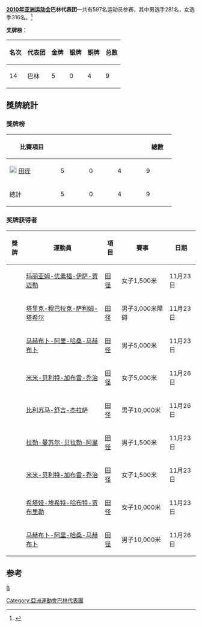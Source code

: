 {{Infobox Country Asian Games
|NOC=BRN
|year=2010
|competitors= 87
|sports=8
|flagbearer=
|gold=5
|silver=
|bronze=4
|total=9
|rank=14
}}

'''[[2010年亚洲运动会|2010年亚洲运动会]]巴林代表团'''一共有597名运动员参赛，其中男选手281名，女选手316名。<ref>{{Cite web |url=http://www.gz2010.cn/info/CHN_CHN/ZZ/ZZS102A_@@@@@@@@@@@@@@@@@CHN_NOC=BRN.html |title=第16届亚洲运动会官方网站-巴林参赛项目 |accessdate=2010-11-21 |archive-date=2019-01-15 |archive-url=https://web.archive.org/web/20190115134443/http://www.gz2010.cn/info/CHN_CHN/ZZ/ZZS102A_@@@@@@@@@@@@@@@@@CHN_NOC=BRN.html |dead-url=no }}</ref>

'''奖牌榜'''：
{| class="wikitable"
|-
! 名次 !! 代表团 !! 金牌 !! 银牌 !! 铜牌 !! 总数
|-
| 14 || 巴林 || 5 || 0 || 4 || 9
|}

== 獎牌統計 ==
=== 獎牌榜 ===
{| class="wikitable" style="text-align:center; font-size:90%"
|-
! width=120| 比賽項目
|bgcolor=gold width=60| {{gold medal}} || bgcolor=silver width=60| {{silver medal}} || bgcolor=#cc9966 width=60|  {{bronze medal}} 
! width=60| 總數
|-
|align=left| [[File:Athletics_pictogram.svg|20px]] [[2010年亞洲運動會田径比賽|田径]]|| 5 || 0 || 4 || 9 
|-
! 總計 || 5 || 0 || 4 || 9 
|}

===奖牌获得者===
{| class="wikitable sortable"  style="font-size:88%"
|-bgcolor=#efefef
! 獎牌
! 運動員
! 項目
! 賽事
! 日期
|-
| {{gold medal}} || [[玛丽亚姆-优素福-伊萨-贾迈勒|玛丽亚姆-优素福-伊萨-贾迈勒]] || [[2010年亞洲運動會田径比賽|田径]] || 女子1,500米||11月23日
|-
| {{gold medal}} || [[塔里克-穆巴拉克-萨利姆-塔希尔|塔里克-穆巴拉克-萨利姆-塔希尔]] || [[2010年亞洲運動會田径比賽|田径]] || 男子3,000米障碍||11月23日
|-
| {{gold medal}} || [[马赫布卜-阿里-哈桑-马赫布卜|马赫布卜-阿里-哈桑-马赫布卜]] || [[2010年亞洲運動會田径比賽|田径]] || 男子5,000米||11月23日
|-
| {{gold medal}} || [[米米-贝利特-加布雷-乔治|米米-贝利特-加布雷-乔治]] || [[2010年亞洲運動會田径比賽|田径]] || 女子5,000米||11月26日
|-
| {{gold medal}} || [[比利苏马-舒吉-杰拉萨|比利苏马-舒吉-杰拉萨]] || [[2010年亞洲運動會田径比賽|田径]] || 男子10,000米||11月26日
|-
| {{bronze medal}} || [[拉勒-曼苏尔-贝拉勒-阿里|拉勒-曼苏尔-贝拉勒-阿里]] || [[2010年亞洲運動會田径比賽|田径]] || 男子1,500米||11月23日
|-
| {{bronze medal}} || [[米米-贝利特-加布雷-乔治|米米-贝利特-加布雷-乔治]] || [[2010年亞洲運動會田径比賽|田径]] || 女子1,500米||11月23日
|-
| {{bronze medal}} || [[希塔娅-埃希特-哈布特-贾布里勒|希塔娅-埃希特-哈布特-贾布里勒]] || [[2010年亞洲運動會田径比賽|田径]] || 女子10,000米||11月23日
|-
| {{bronze medal}} || [[马赫布卜-阿里-哈桑-马赫布卜|马赫布卜-阿里-哈桑-马赫布卜]] || [[2010年亞洲運動會田径比賽|田径]] || 男子10,000米||11月26日
|}

==参考==
<references />

{{2010年亚洲运动会代表团}}

[[分类:2010年亚洲运动会代表团|B]]
[[Category:亞洲運動會巴林代表團|Category:亞洲運動會巴林代表團]]